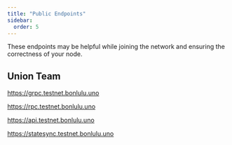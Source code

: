 ```yaml
---
title: "Public Endpoints"
sidebar:
  order: 5
---
```



These endpoints may be helpful while joining the network and ensuring the correctness of your node.

## Union Team

<Card title="gRPC">https://grpc.testnet.bonlulu.uno</Card>

<Card title="RPC">https://rpc.testnet.bonlulu.uno</Card>

<Card title="REST API">https://api.testnet.bonlulu.uno</Card>

<Card title="State Sync">https://statesync.testnet.bonlulu.uno</Card>
